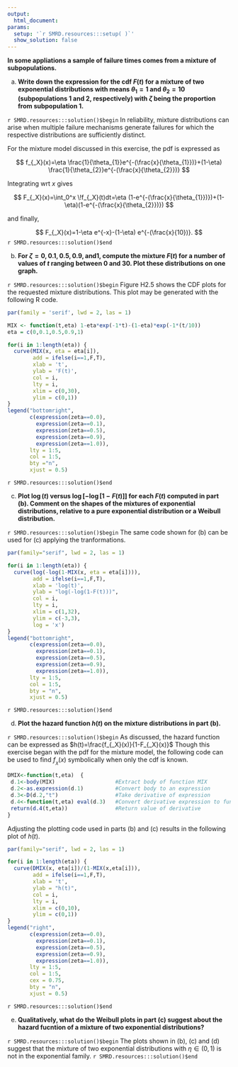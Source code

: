 ```yaml
---
output:
  html_document:
params:
  setup: '`r SMRD.resources:::setup( )`'
  show_solution: false
---
```


__In some appliations a sample of failure times comes from a mixture of subpopulations.__

a. __Write down the expression for the cdf $F(t)$ for a mixture of two exponential distributions with means $\theta_{1}=1$ and $\theta_{2}=10$ (subpopulations 1 and 2, respectively) with $\zeta$ being the proportion from subpopulation 1.__

`r SMRD.resources:::solution()$begin`
In reliability, mixture distributions can arise when multiple failure mechanisms generate failures for which the respective distributions are sufficiently distinct.

For the mixture model discussed in this exercise, the pdf is expressed as

$$
f_{_X}(x)=\eta \frac{1}{\theta_{1}}e^{-(\frac{x}{\theta_{1}})}+(1-\eta) \frac{1}{\theta_{2}}e^{-(\frac{x}{\theta_{2}})}
$$

Integrating wrt $x$ gives

$$
F_{_X}(x)=\int_0^x \!f_{_X}(t)dt=\eta (1-e^{-(\frac{x}{\theta_{1}})})+(1-\eta)(1-e^{-(\frac{x}{\theta_{2}})})
$$

and finally,

$$
F_{_X}(x)=1-\eta e^{-x}-(1-\eta) e^{-(\frac{x}{10})}.
$$
`r SMRD.resources:::solution()$end`

b. __For $\zeta=0,0.1,0.5,0.9,\text{and} 1$, compute the mixture $F(t)$ for a number of values of $t$ ranging between 0 and 30.  Plot these distributions on one graph.__

`r SMRD.resources:::solution()$begin`
Figure H2.5 shows the CDF plots for the requested mixture distributions.  This plot may be generated with the following R code. 
```r
par(family = 'serif', lwd = 2, las = 1)

MIX <- function(t,eta) 1-eta*exp(-1*t)-(1-eta)*exp(-1*(t/10))
eta = c(0,0.1,0.5,0.9,1)

for(i in 1:length(eta)) {
  curve(MIX(x, eta = eta[i]),
        add = ifelse(i==1,F,T),
        xlab = 't',
        ylab = 'F(t)',
        col = i,
        lty = i,
        xlim = c(0,30),
        ylim = c(0,1))
}
legend("bottomright", 
       c(expression(zeta==0.0),
         expression(zeta==0.1),
         expression(zeta==0.5), 
         expression(zeta==0.9),
         expression(zeta==1.0)),
       lty = 1:5,
       col = 1:5,
       bty ="n",
       xjust = 0.5)
```
`r SMRD.resources:::solution()$end`

c. __Plot $\log(t)$ versus $\log[-\log[1-F(t)]]$ for each $F(t)$ computed in part (b).  Comment on the shapes of the mixtures of exponential distributions, relative to a pure exponential distribution or a Weibull distribution.__

`r SMRD.resources:::solution()$begin`
The same code shown for (b) can be used for (c) applying the tranformations. 

```r
par(family="serif", lwd = 2, las = 1)

for(i in 1:length(eta)) {
  curve(log(-log(1-MIX(x, eta = eta[i]))),
        add = ifelse(i==1,F,T),
        xlab = 'log(t)',
        ylab = "log(-log(1-F(t)))",
        col = i,
        lty = i,
        xlim = c(1,32),
        ylim = c(-3,3),
        log = 'x')
}
legend("bottomright", 
       c(expression(zeta==0.0),
         expression(zeta==0.1),
         expression(zeta==0.5), 
         expression(zeta==0.9),
         expression(zeta==1.0)),
       lty = 1:5,
       col = 1:5,
       bty = "n",
       xjust = 0.5)
```
`r SMRD.resources:::solution()$end`

d. __Plot the hazard function $h(t)$ on the mixture distributions in part (b).__

`r SMRD.resources:::solution()$begin`
As discussed, the hazard function can be expressed as $h(t)=\frac{f_{_X}(x)}{1-F_{_X}(x)}$ Though this exercise began with the pdf for the mixture model, the following code can be used to find $f_{_X}(x)$ symbolically when only the cdf is known.

```r
DMIX<-function(t,eta)  {
 d.1<-body(MIX)                   #Extract body of function MIX
 d.2<-as.expression(d.1)          #Convert body to an expression
 d.3<-D(d.2,"t")                  #Take derivative of expression
 d.4<-function(t,eta) eval(d.3)   #Convert derivative expression to function
 return(d.4(t,eta))               #Return value of derivative
}
```

Adjusting the plotting code used in parts (b) and (c) results in the following plot of $h(t)$.

```r
par(family="serif", lwd = 2, las = 1)

for(i in 1:length(eta)) {
  curve(DMIX(x, eta[i])/(1-MIX(x,eta[i])),
        add = ifelse(i==1,F,T),
        xlab = 't',
        ylab = "h(t)",
        col = i,
        lty = i,
        xlim = c(0,10),
        ylim = c(0,1))
}
legend("right", 
       c(expression(zeta==0.0),
         expression(zeta==0.1),
         expression(zeta==0.5), 
         expression(zeta==0.9),
         expression(zeta==1.0)),
       lty = 1:5,
       col = 1:5,
       cex = 0.75,
       bty = "n",
       xjust = 0.5)
```
`r SMRD.resources:::solution()$end`

e. __Qualitatively, what do the Weibull plots in part (c) suggest about the hazard fucntion of a mixture of two exponential distributions?__

`r SMRD.resources:::solution()$begin`
The plots shown in (b), (c) and (d) suggest that the mixture of two exponential distributions with $\eta \in (0,1)$ is not in the exponential family.
`r SMRD.resources:::solution()$end`
